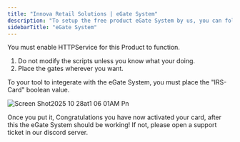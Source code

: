 ```yaml
---
title: "Innova Retail Solutions | eGate System"
description: "To setup the free product eGate System by us, you can follow the following:"
sidebarTitle: "eGate System"
---
```


<Info>
  You must enable HTTPService for this Product to function.
</Info>

1. Do not modify the scripts unless you know what your doing.
2. Place the gates wherever you want.

To your tool to integerate with the eGate System, you must place the "IRS-Card" boolean value.

![Screen Shot2025 10 28at1 06 01AM Pn](/images/ScreenShot2025-10-28at1.06.01AM.png)

<Check>
  Once you put it, Congratulations you have now activated your card, after this the eGate System should be working! If not, please open a support ticket in our discord server.
</Check>